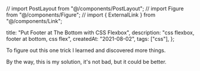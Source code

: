// import PostLayout from "@/components/PostLayout";
// import Figure from "@/components/Figure";
// import { ExternalLink } from "@/components/Link";

  title: "Put Footer at The Bottom with CSS Flexbox",
  description: "css flexbox, footer at bottom, css flex",
  createdAt: "2021-08-02",
  tags: ["css"],
};


To figure out this one trick I learned and discovered more things.

By the way, this is my solution, it's not bad, but it could be better.
